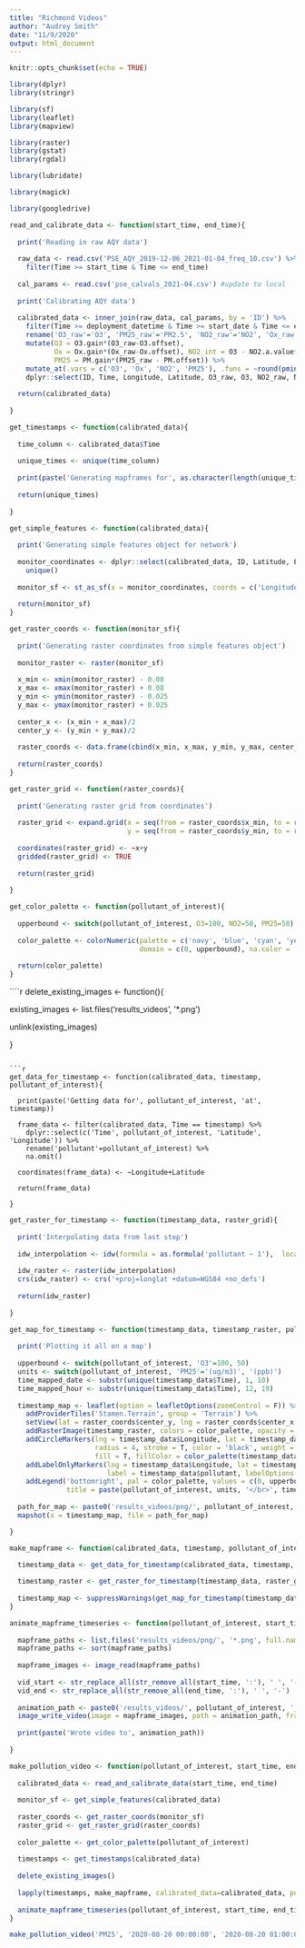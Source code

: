 ```yaml
---
title: "Richmond Videos"
author: "Audrey Smith"
date: "11/9/2020"
output: html_document
---
```


```r
knitr::opts_chunk$set(echo = TRUE)
```

```r
library(dplyr)
library(stringr)

library(sf) 
library(leaflet) 
library(mapview)

library(raster)
library(gstat)
library(rgdal)

library(lubridate)

library(magick)

library(googledrive)
```

```r
read_and_calibrate_data <- function(start_time, end_time){
  
  print('Reading in raw AQY data')
  
  raw_data <- read.csv('PSE_AQY_2019-12-06_2021-01-04_freq_10.csv') %>% #update to local 
    filter(Time >= start_time & Time <= end_time)
  
  cal_params <- read.csv('pse_calvals_2021-04.csv') #update to local
  
  print('Calibrating AQY data')
  
  calibrated_data <- inner_join(raw_data, cal_params, by = 'ID') %>%
    filter(Time >= deployment_datetime & Time >= start_date & Time <= end_date) %>%
    rename('O3_raw'='O3', 'PM25_raw'='PM2.5', 'NO2_raw'='NO2', 'Ox_raw'='Ox') %>%
    mutate(O3 = O3.gain*(O3_raw-O3.offset), 
           Ox = Ox.gain*(Ox_raw-Ox.offset), NO2_int = O3 - NO2.a.value*Ox, NO2 = NO2.gain*(NO2_int-NO2.offset),
           PM25 = PM.gain*(PM25_raw - PM.offset)) %>%
    mutate_at(.vars = c('O3', 'Ox', 'NO2', 'PM25'), .funs = ~round(pmin(pmax(.x, 0), 500), 1)) %>%
    dplyr::select(ID, Time, Longitude, Latitude, O3_raw, O3, NO2_raw, NO2, PM25_raw, PM25, RH, TEMP, DP)
  
  return(calibrated_data)
  
}
```

```r
get_timestamps <- function(calibrated_data){
  
  time_column <- calibrated_data$Time
  
  unique_times <- unique(time_column)
  
  print(paste('Generating mapframes for', as.character(length(unique_times)), 'timestamps'))
  
  return(unique_times)
  
}
```

```r
get_simple_features <- function(calibrated_data){
  
  print('Generating simple features object for network')
  
  monitor_coordinates <- dplyr::select(calibrated_data, ID, Latitude, Longitude) %>%
    unique()
  
  monitor_sf <- st_as_sf(x = monitor_coordinates, coords = c('Longitude', 'Latitude'), crs = 4326, na.fail = F)
  
  return(monitor_sf)
}
```

```r
get_raster_coords <- function(monitor_sf){
  
  print('Generating raster coordinates from simple features object')
  
  monitor_raster <- raster(monitor_sf)
  
  x_min <- xmin(monitor_raster) - 0.08
  x_max <- xmax(monitor_raster) + 0.08
  y_min <- ymin(monitor_raster) - 0.025
  y_max <- ymax(monitor_raster) + 0.025
  
  center_x <- (x_min + x_max)/2
  center_y <- (y_min + y_max)/2
  
  raster_coords <- data.frame(cbind(x_min, x_max, y_min, y_max, center_x, center_y))
  
  return(raster_coords)
}
```

```r
get_raster_grid <- function(raster_coords){
  
  print('Generating raster grid from coordinates')
  
  raster_grid <- expand.grid(x = seq(from = raster_coords$x_min, to = raster_coords$x_max, by = 0.0008),
                             y = seq(from = raster_coords$y_min, to = raster_coords$y_max, by = 0.0008))
  
  coordinates(raster_grid) <- ~x+y
  gridded(raster_grid) <- TRUE
  
  return(raster_grid)
  
}
```

```r
get_color_palette <- function(pollutant_of_interest){
  
  upperbound <- switch(pollutant_of_interest, O3=100, NO2=50, PM25=50)
  
  color_palette <- colorNumeric(palette = c('navy', 'blue', 'cyan', 'yellow', 'red', 'red3'), 
                                domain = c(0, upperbound), na.color = 'darkred')
  
  return(color_palette)
}
```


````r
delete_existing_images <- function(){
  
  existing_images <- list.files('results_videos', '*.png')
  
  unlink(existing_images)
  
}
```

```r
get_data_for_timestamp <- function(calibrated_data, timestamp, pollutant_of_interest){
  
  print(paste('Getting data for', pollutant_of_interest, 'at', timestamp))
  
  frame_data <- filter(calibrated_data, Time == timestamp) %>%
    dplyr::select(c('Time', pollutant_of_interest, 'Latitude', 'Longitude')) %>%
    rename('pollutant'=pollutant_of_interest) %>%
    na.omit()
  
  coordinates(frame_data) <- ~Longitude+Latitude
  
  return(frame_data)
  
}
```

```r
get_raster_for_timestamp <- function(timestamp_data, raster_grid){
  
  print('Interpolating data from last step')
  
  idw_interpolation <- idw(formula = as.formula('pollutant ~ 1'),  locations = timestamp_data, newdata = raster_grid)
  
  idw_raster <- raster(idw_interpolation)
  crs(idw_raster) <- crs('+proj=longlat +datum=WGS84 +no_defs')
  
  return(idw_raster)
  
}
```

```r
get_map_for_timestamp <- function(timestamp_data, timestamp_raster, pollutant_of_interest, raster_coords, color_palette){
  
  print('Plotting it all on a map')
  
  upperbound <- switch(pollutant_of_interest, 'O3'=100, 50)
  units <- switch(pollutant_of_interest, 'PM25'='(ug/m3)', '(ppb)')
  time_mapped_date <- substr(unique(timestamp_data$Time), 1, 10)
  time_mapped_hour <- substr(unique(timestamp_data$Time), 12, 19)
  
  timestamp_map <- leaflet(option = leafletOptions(zoomControl = F)) %>%
    addProviderTiles('Stamen.Terrain', group = 'Terrain') %>%
    setView(lat = raster_coords$center_y, lng = raster_coords$center_x, zoom = 13) %>%
    addRasterImage(timestamp_raster, colors = color_palette, opacity = 0.5, project = F) %>%
    addCircleMarkers(lng = timestamp_data$Longitude, lat = timestamp_data$Latitude, 
                     radius = 4, stroke = T, color = 'black', weight = 1, 
                     fill = T, fillColor = color_palette(timestamp_data$pollutant), fillOpacity = 1) %>%
    addLabelOnlyMarkers(lng = timestamp_data$Longitude, lat = timestamp_data$Latitude, 
                        label = timestamp_data$pollutant, labelOptions = labelOptions(noHide = TRUE, direction = 'bottom', textOnly = TRUE)) %>%
    addLegend('bottomright', pal = color_palette, values = c(0, upperbound), 
              title = paste(pollutant_of_interest, units, '</br>', time_mapped_date, '</br>', time_mapped_hour), opacity = 1)
  
  path_for_map <- paste0('results_videos/png/', pollutant_of_interest, '_', time_mapped_date, '_', str_remove_all(time_mapped_hour, ':'), '.png')
  mapshot(x = timestamp_map, file = path_for_map)

}
```

```r
make_mapframe <- function(calibrated_data, timestamp, pollutant_of_interest, raster_grid, raster_coords, color_palette){
  
  timestamp_data <- get_data_for_timestamp(calibrated_data, timestamp, pollutant_of_interest)

  timestamp_raster <- get_raster_for_timestamp(timestamp_data, raster_grid)
  
  timestamp_map <- suppressWarnings(get_map_for_timestamp(timestamp_data, timestamp_raster, pollutant_of_interest, raster_coords, color_palette))
}
```

```r
animate_mapframe_timeseries <- function(pollutant_of_interest, start_time, end_time){
  
  mapframe_paths <- list.files('results_videos/png/', '*.png', full.names = T)
  mapframe_paths <- sort(mapframe_paths)
  
  mapframe_images <- image_read(mapframe_paths)
  
  vid_start <- str_replace_all(str_remove_all(start_time, ':'), ' ', '-')
  vid_end <- str_replace_all(str_remove_all(end_time, ':'), ' ', '-')
  
  animation_path <- paste0('results_videos/', pollutant_of_interest, '_', vid_start, '_', vid_end, '.mp4')
  image_write_video(image = mapframe_images, path = animation_path, framerate = 4)
  
  print(paste('Wrote video to', animation_path))
  
}
```

```r
make_pollution_video <- function(pollutant_of_interest, start_time, end_time){
  
  calibrated_data <- read_and_calibrate_data(start_time, end_time)
  
  monitor_sf <- get_simple_features(calibrated_data)
  
  raster_coords <- get_raster_coords(monitor_sf)
  raster_grid <- get_raster_grid(raster_coords)
  
  color_palette <- get_color_palette(pollutant_of_interest)
  
  timestamps <- get_timestamps(calibrated_data)
  
  delete_existing_images()
  
  lapply(timestamps, make_mapframe, calibrated_data=calibrated_data, pollutant_of_interest=pollutant_of_interest, raster_grid=raster_grid, raster_coords=raster_coords, color_palette=color_palette)
  
  animate_mapframe_timeseries(pollutant_of_interest, start_time, end_time)
}
```

```r
make_pollution_video('PM25', '2020-08-20 00:00:00', '2020-08-20 01:00:00')
```


















